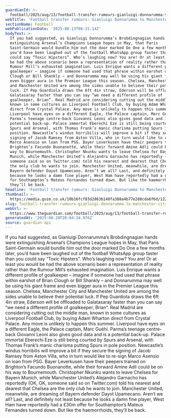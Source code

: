 ```yaml
---
guardianId: >-
  football/2025/aug/13/football-transfer-rumours-gianluigi-donnarumma-to-manchester-city
webTitle: 'Football transfer rumours: Gianluigi Donnarumma to Manchester City?'
sectionName: Football
webPublicationDate: '2025-08-13T08:31:14Z'
bodyText: >-
  If you had suggested, as Gianluigi Donnarumma’s Brobdingnagian hands were
  extinguishing Arsenal’s Champions League hopes in May, that Paris
  Saint-Germain would bundle him out the door marked Do One a few months later,
  you’d have been laughed out of the football WhatsApp group faster than you
  could say “Toxic Hipsters”. Who’s laughing now? You are! Or at least you would
  be had the above scenario been a representation of reality rather than the
  Rumour Mill’s exhausted imagination. Luis Enrique wants a different profile of
  goalkeeper – imagine if someone had used that phrase within earshot of Brian
  Clough or Bill Shankly – and Donnarumma may well be using his giant frame and
  even bigger aura in the Premier League this season. Chelsea, Manchester City
  and Manchester United are among the sides unable to believe their potential
  luck. If Pep Guardiola draws the 6ft 4in straw, Ederson will be offloaded to
  Galatasaray faster than you can say “we need a different profile of
  goalkeeper, Brian”. Real Madrid are considering cutting out the middle man,
  known in some cultures as Liverpool Football Club, by buying Adam Wharton
  direct from Crystal Palace. Any move is unlikely to happen this summer.
  Liverpool have eyes on a different Eagle, the Palace captain, Marc Guéhi.
  Parma’s teenage centre-back Giovanni Leoni also gives good data and is a
  potential back-up. Palace immortal Eberechi Eze is still being courted by
  Spurs and Arsenal, with Thomas Frank’s manic charisma putting Spurs in pole
  position. Newcastle’s windus horribilis will improve a bit if they secure the
  signing of Jacob Ramsey from Aston Villa, who in turn would like to re-sign
  Marco Asensio on loan from PSG. Bayer Leverkusen have their peepers trained on
  Brighton’s Facundo Buonanotte, while their forward Amine Adli could be on his
  way to Bournemouth. Christopher Nkunku wants to leave Chelsea for Bayern
  Munich, while Manchester United’s Alejandro Garnacho has reportedly (OK, OK,
  someone said so on Twitter.com) told his nearest and dearest that Chelsea are
  the only club he wants to join. Manchester United, meanwhile, are dreaming of
  Bayern defender Dayot Upamecano. Aren’t we all? Last, and definitely not least
  because he looks a damn fine player, West Ham have reportedly had a £30m offer
  for Southampton’s Mateus Fernandes turned down. But like the haemorrhoids,
  they’ll be back.
headline: 'Football transfer rumours: Gianluigi Donnarumma to Manchester City?'
thumbnail: >-
  https://media.guim.co.uk/10b16fcf83d2863b140fa388a4b77e288cda6f6d/122_0_2115_1691/500.jpg
slug: football-transfer-rumours-gianluigi-donnarumma-to-manchester-city
webUrl: >-
  https://www.theguardian.com/football/2025/aug/13/football-transfer-rumours-gianluigi-donnarumma-to-manchester-city
generatedAt: '2025-08-28T20:04:24.976Z'
source: guardian-api
---
```

If you had suggested, as Gianluigi Donnarumma’s Brobdingnagian hands were extinguishing Arsenal’s Champions League hopes in May, that Paris Saint-Germain would bundle him out the door marked Do One a few months later, you’d have been laughed out of the football WhatsApp group faster than you could say “Toxic Hipsters”. Who’s laughing now? You are! Or at least you would be had the above scenario been a representation of reality rather than the Rumour Mill’s exhausted imagination. Luis Enrique wants a different profile of goalkeeper – imagine if someone had used that phrase within earshot of Brian Clough or Bill Shankly – and Donnarumma may well be using his giant frame and even bigger aura in the Premier League this season. Chelsea, Manchester City and Manchester United are among the sides unable to believe their potential luck. If Pep Guardiola draws the 6ft 4in straw, Ederson will be offloaded to Galatasaray faster than you can say “we need a different profile of goalkeeper, Brian”. Real Madrid are considering cutting out the middle man, known in some cultures as Liverpool Football Club, by buying Adam Wharton direct from Crystal Palace. Any move is unlikely to happen this summer. Liverpool have eyes on a different Eagle, the Palace captain, Marc Guéhi. Parma’s teenage centre-back Giovanni Leoni also gives good data and is a potential back-up. Palace immortal Eberechi Eze is still being courted by Spurs and Arsenal, with Thomas Frank’s manic charisma putting Spurs in pole position. Newcastle’s windus horribilis will improve a bit if they secure the signing of Jacob Ramsey from Aston Villa, who in turn would like to re-sign Marco Asensio on loan from PSG. Bayer Leverkusen have their peepers trained on Brighton’s Facundo Buonanotte, while their forward Amine Adli could be on his way to Bournemouth. Christopher Nkunku wants to leave Chelsea for Bayern Munich, while Manchester United’s Alejandro Garnacho has reportedly (OK, OK, someone said so on Twitter.com) told his nearest and dearest that Chelsea are the only club he wants to join. Manchester United, meanwhile, are dreaming of Bayern defender Dayot Upamecano. Aren’t we all? Last, and definitely not least because he looks a damn fine player, West Ham have reportedly had a £30m offer for Southampton’s Mateus Fernandes turned down. But like the haemorrhoids, they’ll be back.
